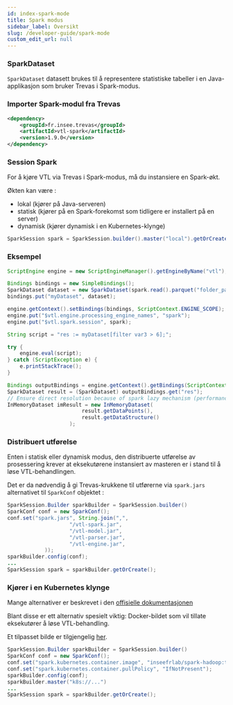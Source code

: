 ```yaml
---
id: index-spark-mode
title: Spark modus
sidebar_label: Oversikt
slug: /developer-guide/spark-mode
custom_edit_url: null
---
```


### SparkDataset

`SparkDataset` datasett brukes til å representere statistiske tabeller i en Java-applikasjon som bruker Trevas i Spark-modus.

### Importer Spark-modul fra Trevas

```xml
<dependency>
    <groupId>fr.insee.trevas</groupId>
    <artifactId>vtl-spark</artifactId>
    <version>1.9.0</version>
</dependency>
```

### Session Spark

For å kjøre VTL via Trevas i Spark-modus, må du instansiere en Spark-økt.

Økten kan være :

- lokal (kjører på Java-serveren)
- statisk (kjører på en Spark-forekomst som tidligere er installert på en server)
- dynamisk (kjører dynamisk i en Kubernetes-klynge)

```java
SparkSession spark = SparkSession.builder().master("local").getOrCreate();
```

### Eksempel

```java
ScriptEngine engine = new ScriptEngineManager().getEngineByName("vtl");

Bindings bindings = new SimpleBindings();
SparkDataset dataset = new SparkDataset(spark.read().parquet("folder_path"));
bindings.put("myDataset", dataset);

engine.getContext().setBindings(bindings, ScriptContext.ENGINE_SCOPE);
engine.put("$vtl.engine.processing_engine_names", "spark");
engine.put("$vtl.spark.session", spark);

String script = "res := myDataset[filter var3 > 6];";

try {
    engine.eval(script);
} catch (ScriptException e) {
    e.printStackTrace();
}

Bindings outputBindings = engine.getContext().getBindings(ScriptContext.ENGINE_SCOPE);
SparkDataset result = (SparkDataset) outputBindings.get("res");
// Ensure direct resolution because of spark lazy mechanism (performance warning!)
InMemoryDataset imResult = new InMemoryDataset(
                        result.getDataPoints(),
                        result.getDataStructure()
                    );
```

### Distribuert utførelse

Enten i statisk eller dynamisk modus, den distribuerte utførelse av prosessering krever at eksekutørene instansiert av masteren er i stand til å løse VTL-behandlingen.

Det er da nødvendig å gi Trevas-krukkene til utførerne via `spark.jars` alternativet til `SparkConf` objektet :

```java
SparkSession.Builder sparkBuilder = SparkSession.builder()
SparkConf conf = new SparkConf();
conf.set("spark.jars", String.join(",",
                    "/vtl-spark.jar",
                    "/vtl-model.jar",
                    "/vtl-parser.jar",
                    "/vtl-engine.jar",
            ));
sparkBuilder.config(conf);
...
SparkSession spark = sparkBuilder.getOrCreate();
```

### Kjører i en Kubernetes klynge

Mange alternativer er beskrevet i den [offisielle dokumentasjonen](https://spark.apache.org/docs/latest/running-on-kubernetes.html#docker-images)

Blant disse er ett alternativ spesielt viktig: Docker-bildet som vil tillate eksekutører å løse VTL-behandling.

Et tilpasset bilde er tilgjengelig [her](https://github.com/InseeFrLab/Trevas-Spark-Hadoop).

```java
SparkSession.Builder sparkBuilder = SparkSession.builder()
SparkConf conf = new SparkConf();
conf.set("spark.kubernetes.container.image", "inseefrlab/spark-hadoop:trevas-0.4.7-spark-3.2.1-hadoop-3.3.1-postgresql-42.3.3-postgis-2021.1.0");
conf.set("spark.kubernetes.container.pullPolicy", "IfNotPresent");
sparkBuilder.config(conf);
sparkBuilder.master("k8s://...")
...
SparkSession spark = sparkBuilder.getOrCreate();
```
